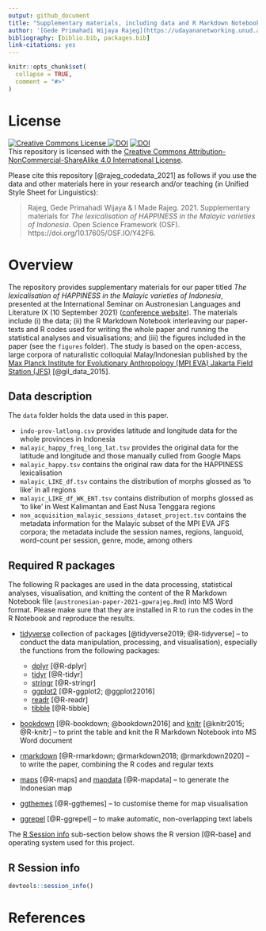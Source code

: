 ```yaml
---
output: github_document
title: "Supplementary materials, including data and R Markdown Notebook, for a paper titled *The lexicalisation of HAPPINESS in the Malayic varieties of Indonesia*"
author: '[Gede Primahadi Wijaya Rajeg](https://udayananetworking.unud.ac.id/lecturer/880-gede-primahadi-wijaya-rajeg) <a itemprop="sameAs" content="https://orcid.org/0000-0002-2047-8621" href="https://orcid.org/0000-0002-2047-8621" target="orcid.widget" rel="noopener noreferrer" style="vertical-align:top;"><img src="https://orcid.org/sites/default/files/images/orcid_16x16.png" style="width:1em;margin-right:.5em;" alt="ORCID iD icon"></a> & [I Made Rajeg](https://udayananetworking.unud.ac.id/lecturer/1817-i-made-rajeg) <a itemprop="sameAs" content="https://orcid.org/0000-0001-8989-0203" href="https://orcid.org/0000-0001-8989-0203" target="orcid.widget" rel="noopener noreferrer" style="vertical-align:top;"><img src="https://orcid.org/sites/default/files/images/orcid_16x16.png" style="width:1em;margin-right:.5em;" alt="ORCID iD icon"></a><br />Universitas Udayana, Indonesia'
bibliography: [biblio.bib, packages.bib]
link-citations: yes
---
```


<!-- README.md is generated from README.Rmd. Please edit that file -->

```r
knitr::opts_chunk$set(
  collapse = TRUE,
  comment = "#>"
)
```

# License

<a rel="license" href="http://creativecommons.org/licenses/by-nc-sa/4.0/"><img alt="Creative Commons License" style="border-width:0" src="https://i.creativecommons.org/l/by-nc-sa/4.0/88x31.png" /> [![DOI](https://img.shields.io/badge/OSF-Y42F6-blue.svg?link=https://osf.io/Y42F6/)](https://osf.io/y42f6/) [![DOI](https://zenodo.org/badge/DOI/10.5281/zenodo.5163995.svg)](https://doi.org/10.5281/zenodo.5163995)<br />This repository is licensed with the <a rel="license" href="http://creativecommons.org/licenses/by-nc-sa/4.0/">Creative Commons Attribution-NonCommercial-ShareAlike 4.0 International License</a>.

Please cite this repository [@rajeg_codedata_2021] as follows if you use the data and other materials here in your research and/or teaching (in Unified Style Sheet for Linguistics):

> Rajeg, Gede Primahadi Wijaya & I Made Rajeg. 2021. Supplementary materials for *The lexicalisation of HAPPINESS in the Malayic varieties of Indonesia*. Open Science Framework (OSF). https://doi.org/10.17605/OSF.IO/Y42F6.

# Overview 

The repository provides supplementary materials for our paper titled *The lexicalisation of HAPPINESS in the Malayic varieties of Indonesia*, presented at the International Seminar on Austronesian Languages and Literature IX (10 September 2021) ([conference website](https://ucs.unud.ac.id/conf/isall-ix)). The materials include (i) the data; (ii) the R Markdown Notebook interleaving our paper-texts and R codes used for writing the whole paper and running the statistical analyses and visualisations; and (iii) the figures included in the paper (see the `figures` folder). The study is based on the open-access, large corpora of naturalistic colloquial Malay/Indonesian published by the [Max Planck Institute for Evolutionary Anthropology (MPI EVA) Jakarta Field Station (JFS)](https://lingweb.eva.mpg.de/archive/jakarta/index.html) [@gil_data_2015].

## Data description

The `data` folder holds the data used in this paper.

- `indo-prov-latlong.csv` provides latitude and longitude data for the whole provinces in Indonesia
- `malayic_happy_freq_long_lat.tsv` provides the original data for the latitude and longitude and those manually culled from Google Maps
- `malayic_happy.tsv` contains the original raw data for the HAPPINESS lexicalisation
- `malayic_LIKE_df.tsv` contains the distribution of morphs glossed as 'to like' in all regions
- `malayic_LIKE_df_WK_ENT.tsv` contains distribution of morphs glossed as 'to like' in West Kalimantan and East Nusa Tenggara regions
- `non_acquisition_malayic_sessions_dataset_project.tsv` contains the metadata information for the Malayic subset of the MPI EVA JFS corpora; the metadata include the session names, regions, languoid, word-count per session, genre, mode, among others

## Required R packages

The following R packages are used in the data processing, statistical analyses, visualisation, and knitting the content of the R Markdown Notebook file (`austronesian-paper-2021-gpwrajeg.Rmd`) into MS Word format. Please make sure that they are installed in R to run the codes in the R Notebook and reproduce the results.

- [tidyverse](https://www.tidyverse.org) collection of packages [@tidyverse2019; @R-tidyverse] -- to conduct the data manipulation, processing, and visualisation), especially the functions from the following packages:

  - [dplyr](https://dplyr.tidyverse.org) [@R-dplyr]
  - [tidyr](https://tidyr.tidyverse.org) [@R-tidyr]
  - [stringr](https://stringr.tidyverse.org) [@R-stringr]
  - [ggplot2](https://ggplot2.tidyverse.org) [@R-ggplot2; @ggplot22016]
  - [readr](https://readr.tidyverse.org) [@R-readr]
  - [tibble](https://tibble.tidyverse.org) [@R-tibble]
  
- [bookdown](https://bookdown.org/home/) [@R-bookdown; @bookdown2016] and [knitr](https://yihui.org/knitr/) [@knitr2015; @R-knitr] -- to print the table and knit the R Markdown Notebook into MS Word document
- [rmarkdown](https://rmarkdown.rstudio.com) [@R-rmarkdown; @rmarkdown2018; @rmarkdown2020] -- to write the paper, combining the R codes and regular texts
- [maps](https://cran.r-project.org/web/packages/maps/maps.pdf) [@R-maps] and [mapdata](https://cran.r-project.org/web/packages/mapdata/mapdata.pdf) [@R-mapdata] -- to generate the Indonesian map
- [ggthemes](https://github.com/jrnold/ggthemes) [@R-ggthemes] -- to customise theme for map visualisation 
- [ggrepel](R-ggrepel) [@R-ggrepel] -- to make automatic, non-overlapping text labels

The [R Session info](#sess-info) sub-section below shows the R version [@R-base] and operating system used for this project.

## R Session info {#sess-info}

```r
devtools::session_info()
```

# References
